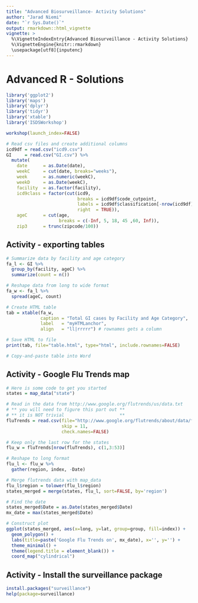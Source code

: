 ```yaml
---
title: "Advanced Biosurveillance- Activity Solutions"
author: "Jarad Niemi"
date: "`r Sys.Date()`"
output: rmarkdown::html_vignette
vignette: >
  %\VignetteIndexEntry{Advanced Biosurveillance - Activity Solutions}
  %\VignetteEngine{knitr::rmarkdown}
  \usepackage[utf8]{inputenc}
---
```


# Advanced R - Solutions

```r
library('ggplot2')
library('maps')
library('dplyr')
library('tidyr')
library('xtable')
library('ISDSWorkshop')

workshop(launch_index=FALSE)

# Read csv files and create additional columns
icd9df = read.csv("icd9.csv")
GI     = read.csv("GI.csv") %>%
  mutate(
    date      = as.Date(date),
    weekC     = cut(date, breaks="weeks"),
    week      = as.numeric(weekC),
    weekD     = as.Date(weekC),
    facility  = as.factor(facility),
    icd9class = factor(cut(icd9, 
                           breaks = icd9df$code_cutpoint, 
                           labels = icd9df$classification[-nrow(icd9df)], 
                           right  = TRUE)),
    ageC      = cut(age, 
                    breaks = c(-Inf, 5, 18, 45 ,60, Inf)),
    zip3      = trunc(zipcode/100))
```


## <a name="exporting_Tables"></a> Activity - exporting tables

```r
# Summarize data by facility and age category
fa_l <- GI %>%
  group_by(facility, ageC) %>%
  summarize(count = n())

# Reshape data from long to wide format
fa_w <- fa_l %>%
  spread(ageC, count)

# Create HTML table
tab = xtable(fa_w,
             caption = "Total GI cases by Facility and Age Category",
             label   = "myHTMLanchor",
             align   = "ll|rrrrr") # rownames gets a column

# Save HTML to file
print(tab, file="table.html", type="html", include.rownames=FALSE)

# Copy-and-paste table into Word
```




## <a name="maps"></a> Activity - Google Flu Trends map

```r
# Here is some code to get you started
states = map_data("state")

# Read in the data from http://www.google.org/flutrends/us/data.txt
# ** you will need to figure this part out **
# ** it is NOT trivial                     **
fluTrends = read.csv(file="http://www.google.org/flutrends/about/data/flu/us/data.txt", 
                     skip = 11, 
                     check.names=FALSE)

# Keep only the last row for the states
flu_w = fluTrends[nrow(fluTrends), c(1,3:53)]

# Reshape to long format
flu_l <- flu_w %>%
  gather(region, index, -Date)

# Merge flutrends data with map_data
flu_l$region = tolower(flu_l$region)
states_merged = merge(states, flu_l, sort=FALSE, by='region')

# Find the date
states_merged$Date = as.Date(states_merged$Date)
mx_date = max(states_merged$Date)

# Construct plot
ggplot(states_merged, aes(x=long, y=lat, group=group, fill=index)) + 
  geom_polygon() + 
  labs(title=paste('Google Flu Trends on', mx_date), x='', y='') +
  theme_minimal() + 
  theme(legend.title = element_blank()) +
  coord_map("cylindrical") 
```



## <a name="packages"></a> Activity - Install the surveillance package

```r
install.packages("surveillance")
help(package=surveillance)
```

